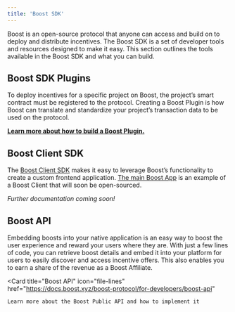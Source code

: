 ```yaml
---
title: 'Boost SDK'
---
```


Boost is an open-source protocol that anyone can access and build on to deploy and distribute incentives. The Boost SDK is a set of developer tools and resources designed to make it easy. This section outlines the tools available in the Boost SDK and what you can build.

## Boost SDK Plugins

To deploy incentives for a specific project on Boost, the project’s smart contract must be registered to the protocol. Creating a Boost Plugin is how Boost can translate and standardize your project’s transaction data to be used on the protocol.

[//]: # (TODO: update link)
[**Learn more about how to build a Boost Plugin.**](https://docs.boost.xyz/boost-protocol/for-developers/boost-sdk-plugins)

## Boost Client SDK

[//]: # (TODO: update link to BoostDK once updated)
The [Boost Client SDK](https://www.npmjs.com/package/@rabbitholegg/questdk) makes it easy to leverage Boost’s functionality to create a custom frontend application. [The main Boost App](https://boost.xyz/) is an example of a Boost Client that will soon be open-sourced.

*Further documentation coming soon!*

## Boost API

Embedding boosts into your native application is an easy way to boost the user experience and reward your users where they are. With just a few lines of code, you can retrieve boost details and embed it into your platform for users to easily discover and access incentive offers. This also enables you to earn a share of the revenue as a Boost Affiliate.

[//]: # (TODO: update link)
<Card
    title="Boost API"
    icon="file-lines"
    href="https://docs.boost.xyz/boost-protocol/for-developers/boost-api"
>
    Learn more about the Boost Public API and how to implement it
</Card>
